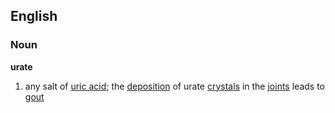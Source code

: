 ==English==
===Noun===
'''urate'''
#{{chemistry}} any salt of [[uric acid]]; the [[deposition]] of urate [[crystal]]s in the [[joint]]s leads to [[gout]]